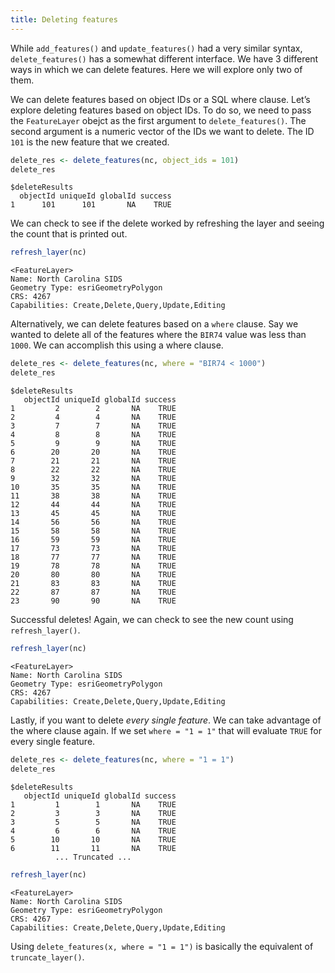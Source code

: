 ```yaml
---
title: Deleting features
---
```


While `add_features()` and `update_features()` had a very similar syntax, `delete_features()` has a somewhat different interface. We have 3 different ways in which we can delete features. Here we will explore only two of them.

We can delete features based on object IDs or a SQL where clause. Let's explore deleting features based on object IDs. To do so, we need to pass the `FeatureLayer` obejct as the first argument to `delete_features()`. The second argument is a numeric vector of the IDs we want to delete. The ID `101` is the new feature that we created. 

```r
delete_res <- delete_features(nc, object_ids = 101)
delete_res
```

```
$deleteResults
  objectId uniqueId globalId success
1      101      101       NA    TRUE
```

We can check to see if the delete worked by refreshing the layer and seeing the count that is printed out. 

```r
refresh_layer(nc)
```
```
<FeatureLayer>
Name: North Carolina SIDS
Geometry Type: esriGeometryPolygon
CRS: 4267
Capabilities: Create,Delete,Query,Update,Editing
```

Alternatively, we can delete features based on a `where` clause. Say we wanted to delete all of the features where the `BIR74` value was less than `1000`. We can accomplish this using a where clause. 

```r
delete_res <- delete_features(nc, where = "BIR74 < 1000")
delete_res
```
```
$deleteResults
   objectId uniqueId globalId success
1         2        2       NA    TRUE
2         4        4       NA    TRUE
3         7        7       NA    TRUE
4         8        8       NA    TRUE
5         9        9       NA    TRUE
6        20       20       NA    TRUE
7        21       21       NA    TRUE
8        22       22       NA    TRUE
9        32       32       NA    TRUE
10       35       35       NA    TRUE
11       38       38       NA    TRUE
12       44       44       NA    TRUE
13       45       45       NA    TRUE
14       56       56       NA    TRUE
15       58       58       NA    TRUE
16       59       59       NA    TRUE
17       73       73       NA    TRUE
18       77       77       NA    TRUE
19       78       78       NA    TRUE
20       80       80       NA    TRUE
21       83       83       NA    TRUE
22       87       87       NA    TRUE
23       90       90       NA    TRUE
```

Successful deletes! Again, we can check to see the new count using `refresh_layer()`.

```r
refresh_layer(nc)
```
```
<FeatureLayer>
Name: North Carolina SIDS
Geometry Type: esriGeometryPolygon
CRS: 4267
Capabilities: Create,Delete,Query,Update,Editing
```

Lastly, if you want to delete _every single feature_. We can take advantage of the where clause again. If we set `where = "1 = 1"` that will evaluate `TRUE` for every single feature.

```r
delete_res <- delete_features(nc, where = "1 = 1")
delete_res
```
```
$deleteResults
   objectId uniqueId globalId success
1         1        1       NA    TRUE
2         3        3       NA    TRUE
3         5        5       NA    TRUE
4         6        6       NA    TRUE
5        10       10       NA    TRUE
6        11       11       NA    TRUE
          ... Truncated ...
```

```r
refresh_layer(nc)
```
```
<FeatureLayer>
Name: North Carolina SIDS
Geometry Type: esriGeometryPolygon
CRS: 4267
Capabilities: Create,Delete,Query,Update,Editing
```

Using `delete_features(x, where = "1 = 1")` is basically the equivalent of `truncate_layer()`.